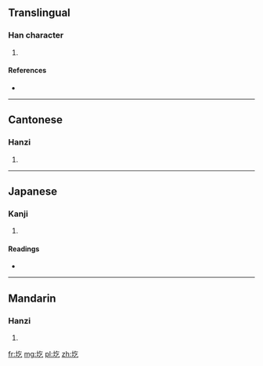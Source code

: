 ==Translingual==

===Han character===
{{Han char|rn=32|rad=土|as=03|sn=6|four=4811<sub>7</sub>|canj=土人弓 (GON)}}

# {{defn|Han|sort=土03}}

====References====
* {{Han ref|kx=0223.120|dkj=04883|dj=0456.020|hdz=10419.090|uh=572A|ud=22314|bh=C9C9|bd=51657}}

----

==Cantonese==

===Hanzi===
{{yue-hanzi|jyut=[[gaak3]], [[ngat6]]|y=gaak3, ngat6}}

# {{defn|lang=yue|sort=土03}}

----

==Japanese==

===Kanji===
{{ja-kanji|grade=|rs=土03}}

# {{defn|lang=ja|sort=土03}}

====Readings====
* {{ja-readings|on=[[ぎつ]] (gitsu), [[ぎち]] (gichi), [[ごち]] (gochi), [[いつ]] (itsu), [[おち]] (ochi)|kun=}}

----

==Mandarin==

===Hanzi===
{{cmn-hanzi|pin=[[gē]] ([[ge1]]), [[ào]] ([[ao4]])|wg=ko<sup>1</sup>, ao<sup>4</sup>}}

# {{defn|lang=cmn|sort=土03}}

[[fr:圪]]
[[mg:圪]]
[[pl:圪]]
[[zh:圪]]